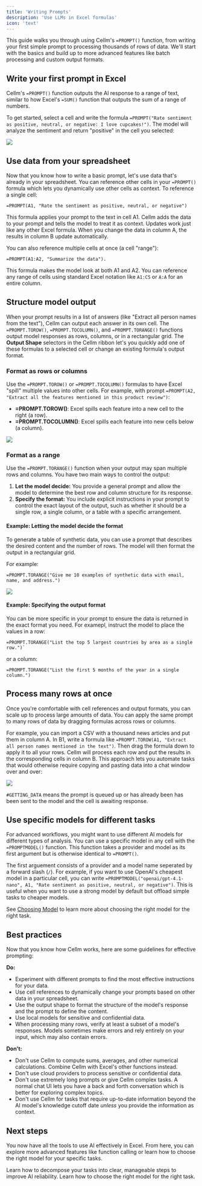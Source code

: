 ```yaml
---
title: 'Writing Prompts'
description: 'Use LLMs in Excel formulas'
icon: 'text'
---
```


This guide walks you through using Cellm's `=PROMPT()` function, from writing your first simple prompt to processing thousands of rows of data. We'll start with the basics and build up to more advanced features like batch processing and custom output formats.

## Write your first prompt in Excel
Cellm's `=PROMPT()` function outputs the AI response to a range of text, similar to how Excel's `=SUM()` function that outputs the sum of a range of numbers.  

To get started, select a cell and write the formula `=PROMPT("Rate sentiment as positive, neutral, or negative: I love cupcakes!")`. The model will analyze the sentiment and return "positive" in the cell you selected:

<Frame>
  <img src="https://assets.getcellm.com/docs/images/usage/writing-prompts/first-prompt.png" />
</Frame>

## Use data from your spreadsheet
Now that you know how to write a basic prompt, let's use data that's already in your spreadsheet. You can reference other cells in your `=PROMPT()` formula which lets you dynamically use other cells as context. To reference a single cell:

```Excel
=PROMPT(A1, "Rate the sentiment as positive, neutral, or negative")
```

This formula applies your prompt to the text in cell A1. Cellm adds the data to your prompt and tells the model to treat it as context. Updates work just like any other Excel formula. When you change the data in column A, the results in column B update automatically.

You can also reference multiple cells at once (a cell "range"):

```Excel
=PROMPT(A1:A2, "Summarize the data").
```

This formula makes the model look at both A1 and A2. You can reference any range of cells using standard Excel notation like `A1:C5` or `A:A` for an entire column.

## Structure model output
When your prompt results in a list of answers (like "Extract all person names from the text"), Cellm can output each answer in its own cell. The `=PROMPT.TOROW()`, `=PROMPT.TOCOLUMN()`, and `=PROMPT.TORANGE()` functions output model responses as rows, columns, or in a rectangular grid. The **Output Shape** selectors in the Cellm ribbon let's you quickly add one of these formulas to a selected cell or change an existing formula's output format.

### Format as rows or columns
Use the `=PROMPT.TOROW()` or `=PROMPT.TOCOLUMN()` formulas to have Excel "spill" multiple values into other cells. For example, with prompt `=PROMPT(A2, "Extract all the features mentioned in this product review")`:

- **=PROMPT.TOROW()**: Excel spills each feature into a new cell to the right (a row).
- **=PROMPT.TOCOLUMN()**: Excel spills each feature into new cells below (a column).

<Frame caption="Format output as a row or a column with `=PROMPT.TOROW()` and `=PROMPT.TOCOLUMN()`">
  <img src="https://assets.getcellm.com/docs/images/usage/writing-prompts/to-row-column.png" />
</Frame>

### Format as a range
Use the `=PROMPT.TORANGE()` function when your output may span multiple rows and columns. You have two main ways to control the output:

1.  **Let the model decide:** You provide a general prompt and allow the model to determine the best row and column structure for its response.
2.  **Specify the format:** You include explicit instructions in your prompt to control the exact layout of the output, such as whether it should be a single row, a single column, or a table with a specific arrangement.

#### Example: Letting the model decide the format

To generate a table of synthetic data, you can use a prompt that describes the desired content and the number of rows. The model will then format the output in a rectangular grid.

For example:

`=PROMPT.TORANGE("Give me 10 examples of synthetic data with email, name, and address.")`

<Frame caption="Format output as a range with `=PROMPT.TORANGE()`">
  <img src="https://assets.getcellm.com/docs/images/usage/writing-prompts/to-range.png" />
</Frame>

#### Example: Specifying the output format

You can be more specific in your prompt to ensure the data is returned in the exact format you need. For examepl, instruct the model to place the values in a row:

```Excel
=PROMPT.TORANGE("List the top 5 largest countries by area as a single row.")`
```

or a column:

```Excel
=PROMPT.TORANGE("List the first 5 months of the year in a single column.")
```

## Process many rows at once
Once you're comfortable with cell references and output formats, you can scale up to process large amounts of data. You can apply the same prompt to many rows of data by dragging formulas across rows or columns.

For example, you can import a CSV with a thousand news articles and put them in column A. In B1, write a formula like `=PROMPT.TOROW(A1, "Extract all person names mentioned in the text")`. Then drag the formula down to apply it to all your rows. Cellm will process each row and put the results in the corresponding cells in column B. This approach lets you automate tasks that would otherwise require copying and pasting data into a chat window over and over:

<img src="https://assets.getcellm.com/docs/images/usage/writing-prompts/batch-processing.png" />

`#GETTING_DATA` means the prompt is queued up or has already been has been sent to the model and the cell is awaiting response.

## Use specific models for different tasks
For advanced workflows, you might want to use different AI models for different types of analysis. You can use a specific model in any cell with the `=PROMPTMODEL()` function. This function takes a provider and model as its first argument but is otherwise identical to `=PROMPT()`.

The first arguement consists of a provider and a model name seperated by a forward slash (`/`). For example, if you want to use OpenAI's cheapest model in a particular cell, you can write `=PROMPTMODEL("openai/gpt-4.1-nano", A1, "Rate sentiment as positive, neutral, or negative")`. This is useful when you want to use a strong model by default but offload simple tasks to cheaper models.

<Tip>See [Choosing Model](/models/choosing-model) to learn more about choosing the right model for the right task.</Tip>

## Best practices
Now that you know how Cellm works, here are some guidelines for effective prompting:

**Do:**
- Experiment with different prompts to find the most effective instructions for your data.
- Use cell references to dynamically change your prompts based on other data in your spreadsheet.
- Use the output shape to format the structure of the model's response and the prompt to define the content.
- Use local models for sensitive and confidential data.
- When processing many rows, verify at least a subset of a model's responses. Models sometimes make errors and rely entirely on your input, which may also contain errors.

**Don't:**
- Don't use Cellm to compute sums, averages, and other numerical calculations. Combine Cellm with Excel's other functions instead.
- Don't use cloud providers to process sensitive or confidential data.
- Don't use extremely long prompts or give Cellm complex tasks. A normal chat UI lets you have a back and forth conversation which is better for exploring complex topics.
- Don't use Cellm for tasks that require up-to-date information beyond the AI model's knowledge cutoff date _unless_ you provide the information as context.

## Next steps
You now have all the tools to use AI effectively in Excel. From here, you can explore more advanced features like function calling or learn how to choose the right model for your specific tasks.

<CardGroup cols={2}>
  <Card
    title="Breaking Down Tasks"
    icon="server"
    href="/usage/breaking-down-tasks">
    Learn how to decompose your tasks into clear, manageable steps to improve AI reliability.
  </Card>
  <Card
    title="Choosing Model"
    icon="server"
    href="/models/local-models">
    Learn how to choose the right model for the right task.
  </Card>
</CardGroup>